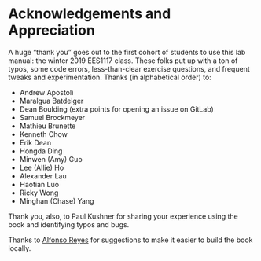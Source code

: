 # Acknowledgements and Appreciation {#thanks}

A huge "thank you" goes out to the first cohort of students to use this lab manual: the winter 2019 EES1117 class. These folks put up with a ton of typos, some code errors, less-than-clear exercise questions, and frequent tweaks and experimentation. Thanks (in alphabetical order) to:

 - Andrew Apostoli
 - Maralgua Batdelger
 - Dean Boulding (extra points for opening an issue on GitLab)
 - Samuel Brockmeyer
 - Mathieu Brunette
 - Kenneth Chow
 - Erik Dean
 - Hongda Ding
 - Minwen (Amy) Guo
 - Lee (Allie) Ho
 - Alexander Lau
 - Haotian Luo
 - Ricky Wong
 - Minghan (Chase) Yang

Thank you, also, to Paul Kushner for sharing your experience using the book and identifying typos and bugs. 

Thanks to [Alfonso Reyes](https://gitlab.com/AlfonsoRReyes) for suggestions to make it easier to build the book locally. 

